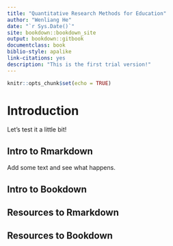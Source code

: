 ```yaml
--- 
title: "Quantitative Research Methods for Education"
author: "Wenliang He"
date: "`r Sys.Date()`"
site: bookdown::bookdown_site
output: bookdown::gitbook
documentclass: book
biblio-style: apalike
link-citations: yes
description: "This is the first trial version!"
---
```


```r
knitr::opts_chunk$set(echo = TRUE)
```

# Introduction

Let's test it a little bit!

## Intro to Rmarkdown

Add some text and see what happens.

## Intro to Bookdown


## Resources to Rmarkdown


## Resources to Bookdown



